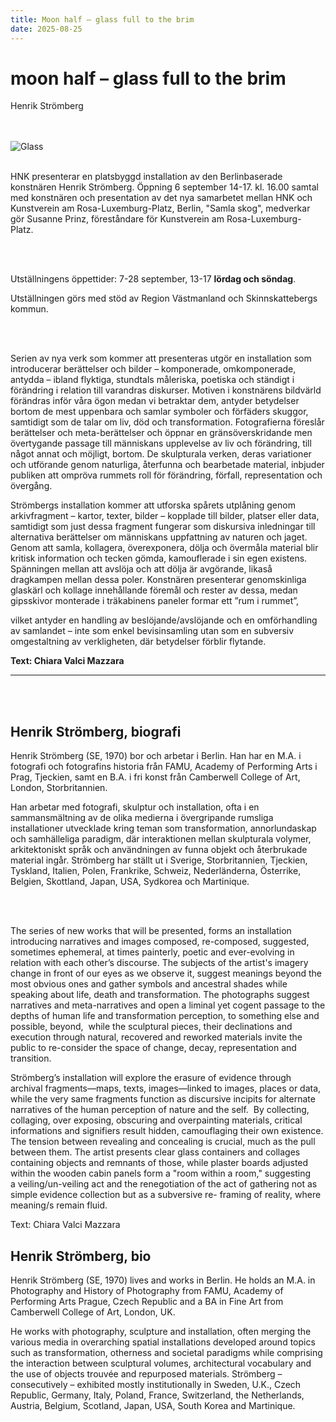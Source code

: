 ```yaml
---
title: Moon half – glass full to the brim
date: 2025-08-25
---
```


# moon half – glass full to the brim
Henrik Strömberg

<br/><br/>
![Glass](/img/glass-full-to-the-brim.jpeg)
<br/><br/>

HNK presenterar en platsbyggd installation av den Berlinbaserade konstnären Henrik
Strömberg. Öppning 6 september 14-17. kl. 16.00 samtal med konstnären och presentation av
det nya samarbetet mellan HNK och Kunstverein am Rosa-Luxemburg-Platz, Berlin, &quot;Samla
skog&quot;, medverkar gör Susanne Prinz, föreståndare för Kunstverein am Rosa-Luxemburg-
Platz.

<br/><br/>

Utställningens öppettider: 7-28 september, 13-17 **lördag och söndag**.

Utställningen görs med stöd av Region Västmanland och Skinnskattebergs kommun.

<br/><br/>

Serien av nya verk som kommer att presenteras utgör en installation som introducerar
berättelser och bilder – komponerade, omkomponerade, antydda – ibland flyktiga, stundtals
måleriska, poetiska och ständigt i förändring i relation till varandras diskurser. Motiven i
konstnärens bildvärld förändras inför våra ögon medan vi betraktar dem, antyder betydelser
bortom de mest uppenbara och samlar symboler och förfäders skuggor, samtidigt som de talar
om liv, död och transformation. Fotografierna föreslår berättelser och meta-berättelser och
öppnar en gränsöverskridande men övertygande passage till människans upplevelse av liv
och förändring, till något annat och möjligt, bortom. De skulpturala verken, deras variationer
och utförande genom naturliga, återfunna och bearbetade material, inbjuder publiken att
ompröva rummets roll för förändring, förfall, representation och övergång.

Strömbergs installation kommer att utforska spårets utplåning genom arkivfragment – kartor,
texter, bilder – kopplade till bilder, platser eller data, samtidigt som just dessa fragment
fungerar som diskursiva inledningar till alternativa berättelser om människans uppfattning av
naturen och jaget. Genom att samla, kollagera, överexponera, dölja och övermåla material
blir kritisk information och tecken gömda, kamouflerade i sin egen existens. Spänningen
mellan att avslöja och att dölja är avgörande, likaså dragkampen mellan dessa poler.
Konstnären presenterar genomskinliga glaskärl och kollage innehållande föremål och rester
av dessa, medan gipsskivor monterade i träkabinens paneler formar ett ”rum i rummet”,

vilket antyder en handling av beslöjande/avslöjande och en omförhandling av samlandet –
inte som enkel bevisinsamling utan som en subversiv omgestaltning av verkligheten, där
betydelser förblir flytande.

**Text: Chiara Valci Mazzara**

___

<br/><br/>

## Henrik Strömberg, biografi

Henrik Strömberg (SE, 1970) bor och arbetar i Berlin. Han har en M.A. i fotografi och
fotografins historia från FAMU, Academy of Performing Arts i Prag, Tjeckien, samt en B.A.
i fri konst från Camberwell College of Art, London, Storbritannien.

Han arbetar med fotografi, skulptur och installation, ofta i en sammansmältning av de olika
medierna i övergripande rumsliga installationer utvecklade kring teman som transformation,
annorlundaskap och samhälleliga paradigm, där interaktionen mellan skulpturala volymer,
arkitektoniskt språk och användningen av funna objekt och återbrukade material ingår.
Strömberg har ställt ut i Sverige, Storbritannien, Tjeckien, Tyskland, Italien, Polen,
Frankrike, Schweiz, Nederländerna, Österrike, Belgien, Skottland, Japan, USA, Sydkorea och
Martinique.

<br/><br/>

The series of new works that will be presented, forms an installation introducing
narratives and images composed, re-composed, suggested, sometimes ephemeral,
at times painterly, poetic and ever-evolving in relation with each other’s discourse.
The subjects of the artist&#39;s imagery change in front of our eyes as we observe it,
suggest meanings beyond the most obvious ones and gather symbols and ancestral
shades while speaking about life, death and transformation. The photographs
suggest narratives and meta-narratives and open a liminal yet cogent passage to the
depths of human life and transformation perception, to something else and possible,
beyond,  while the sculptural pieces, their declinations and execution through
natural, recovered and reworked materials invite the public to re-consider the space
of change, decay, representation and transition.

Strömberg’s installation will explore the erasure of evidence through archival
fragments—maps, texts, images—linked to images, places or data, while the very
same fragments function as discursive incipits for alternate narratives of the human
perception of nature and the self. 
By collecting, collaging, over exposing, obscuring and overpainting materials, critical
informations and signifiers result hidden, camouflaging their own existence. The
tension between revealing and concealing is crucial, much as the pull between them.
The artist presents clear glass containers and collages containing objects and
remnants of those, while plaster boards adjusted within the wooden cabin panels
form a &quot;room within a room,&quot; suggesting a veiling/un-veiling act and the renegotiation
of the act of gathering not as simple evidence collection but as a subversive re-
framing of reality, where meaning/s remain fluid.

Text: Chiara Valci Mazzara


## Henrik Strömberg, bio

Henrik Strömberg (SE, 1970) lives and works in Berlin. He holds an M.A. in
Photography and History of Photography from FAMU, Academy of Performing Arts
Prague, Czech Republic and a BA in Fine Art from Camberwell College of Art,
London, UK.

He works with photography, sculpture and installation, often merging the various
media in overarching spatial installations developed around topics such as transformation, otherness and societal paradigms while comprising the interaction
between sculptural volumes, architectural vocabulary and the use of objects trouvée
and repurposed materials. Strömberg – consecutively – exhibited mostly
institutionally in Sweden, U.K., Czech Republic, Germany, Italy, Poland, France,
Switzerland, the Netherlands, Austria, Belgium, Scotland, Japan, USA, South Korea
and Martinique.